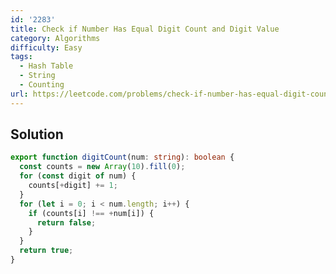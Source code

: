 ```yaml
---
id: '2283'
title: Check if Number Has Equal Digit Count and Digit Value
category: Algorithms
difficulty: Easy
tags:
  - Hash Table
  - String
  - Counting
url: https://leetcode.com/problems/check-if-number-has-equal-digit-count-and-digit-value
---
```


## Solution

```typescript filename="solution.ts" copy
export function digitCount(num: string): boolean {
  const counts = new Array(10).fill(0);
  for (const digit of num) {
    counts[+digit] += 1;
  }
  for (let i = 0; i < num.length; i++) {
    if (counts[i] !== +num[i]) {
      return false;
    }
  }
  return true;
}
```
